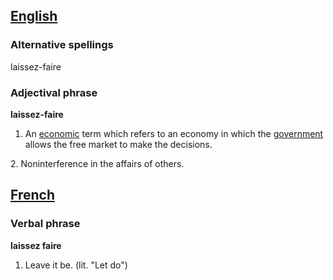 ==[[English]]==

===Alternative spellings===
laissez-faire

===Adjectival phrase===

'''laissez-faire'''

#An [[economic]] term which refers to an economy in which the [[government]] allows the free market to make the decisions.

2. Noninterference in the affairs of others.

==[[French]]==

===Verbal phrase===

'''laissez faire'''

#Leave it be.  (lit. "Let do")